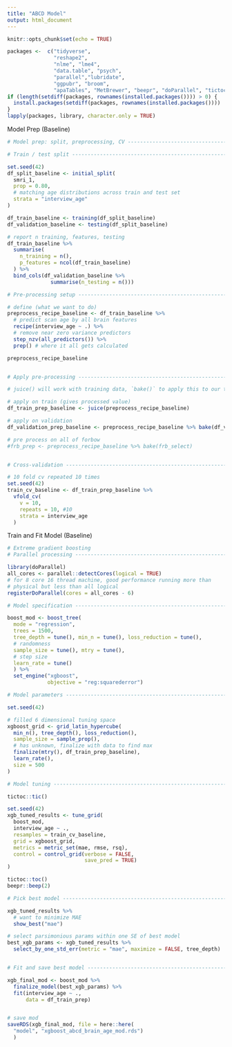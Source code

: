 ```yaml
---
title: "ABCD Model"
output: html_document
---
```


```r
knitr::opts_chunk$set(echo = TRUE)

packages <-  c("tidyverse",
               "reshape2",
               "nlme", "lme4",
               "data.table", "psych",
               "parallel","lubridate",
               "ggpubr", "broom", 
               "apaTables", "MetBrewer", "beepr", "doParallel", "tictoc", "rsample", "tidymodels")
if (length(setdiff(packages, rownames(installed.packages()))) > 0) {
  install.packages(setdiff(packages, rownames(installed.packages())))  
}
lapply(packages, library, character.only = TRUE)
```


Model Prep (Baseline)
```r
# Model prep: split, preprocessing, CV ------------------------------------

# Train / test split ------------------------------------------------------

set.seed(42)
df_split_baseline <- initial_split(
  smri_1,
  prop = 0.80,
  # matching age distributions across train and test set
  strata = "interview_age"
)

df_train_baseline <- training(df_split_baseline)
df_validation_baseline <- testing(df_split_baseline)

# report n training, features, testing
df_train_baseline %>%
  summarise(
    n_training = n(),
    p_features = ncol(df_train_baseline)
  ) %>%
  bind_cols(df_validation_baseline %>%
              summarise(n_testing = n()))

# Pre-processing setup ----------------------------------------------------

# define (what we want to do)
preprocess_recipe_baseline <- df_train_baseline %>%
  # predict scan age by all brain features
  recipe(interview_age ~ .) %>%
  # remove near zero variance predictors
  step_nzv(all_predictors()) %>%
  prep() # where it all gets calculated

preprocess_recipe_baseline


# Apply pre-processing ----------------------------------------------------

# juice() will work with training data, `bake()` to apply this to our test data

# apply on train (gives processed value)
df_train_prep_baseline <- juice(preprocess_recipe_baseline)

# apply on validation
df_validation_prep_baseline <- preprocess_recipe_baseline %>% bake(df_validation_baseline)

# pre process on all of forbow
#frb_prep <- preprocess_recipe_baseline %>% bake(frb_select)


# Cross-validation --------------------------------------------------------

# 10 fold cv repeated 10 times
set.seed(42)
train_cv_baseline <- df_train_prep_baseline %>%
  vfold_cv(
    v = 10, 
    repeats = 10, #10
    strata = interview_age
  )

```


Train and Fit Model (Baseline)
```r
# Extreme gradient boosting
# Parallel processing -----------------------------------------------------

library(doParallel)
all_cores <- parallel::detectCores(logical = TRUE)
# for 8 core 16 thread machine, good performance running more than 
# physical but less than all logical
registerDoParallel(cores = all_cores - 6) 

# Model specification -----------------------------------------------------

boost_mod <- boost_tree(
  mode = "regression", 
  trees = 1500, 
  tree_depth = tune(), min_n = tune(), loss_reduction = tune(),
  # randomness
  sample_size = tune(), mtry = tune(), 
  # step size
  learn_rate = tune()
  ) %>%
  set_engine("xgboost", 
             objective = "reg:squarederror")

# Model parameters --------------------------------------------------------

set.seed(42)

# filled 6 dimensional tuning space
xgboost_grid <- grid_latin_hypercube(
  min_n(), tree_depth(), loss_reduction(),
  sample_size = sample_prop(),
  # has unknown, finalize with data to find max
  finalize(mtry(), df_train_prep_baseline),
  learn_rate(),
  size = 500 
)

# Model tuning -----------------------------------------------------------

tictoc::tic()

set.seed(42)
xgb_tuned_results <- tune_grid(
  boost_mod,
  interview_age ~ .,
  resamples = train_cv_baseline,
  grid = xgboost_grid,
  metrics = metric_set(mae, rmse, rsq),
  control = control_grid(verbose = FALSE,
                         save_pred = TRUE)
)

tictoc::toc()
beepr::beep(2)

# Pick best model ---------------------------------------------------------

xgb_tuned_results %>%
  # want to minimize MAE
  show_best("mae") 

# select parsimonious params within one SE of best model
best_xgb_params <- xgb_tuned_results %>%
  select_by_one_std_err(metric = "mae", maximize = FALSE, tree_depth) 


# Fit and save best model -------------------------------------------------

xgb_final_mod <- boost_mod %>%
  finalize_model(best_xgb_params) %>%
  fit(interview_age ~ .,
      data = df_train_prep)


# save mod
saveRDS(xgb_final_mod, file = here::here(
  "model", "xgboost_abcd_brain_age_mod.rds")
  )

```
